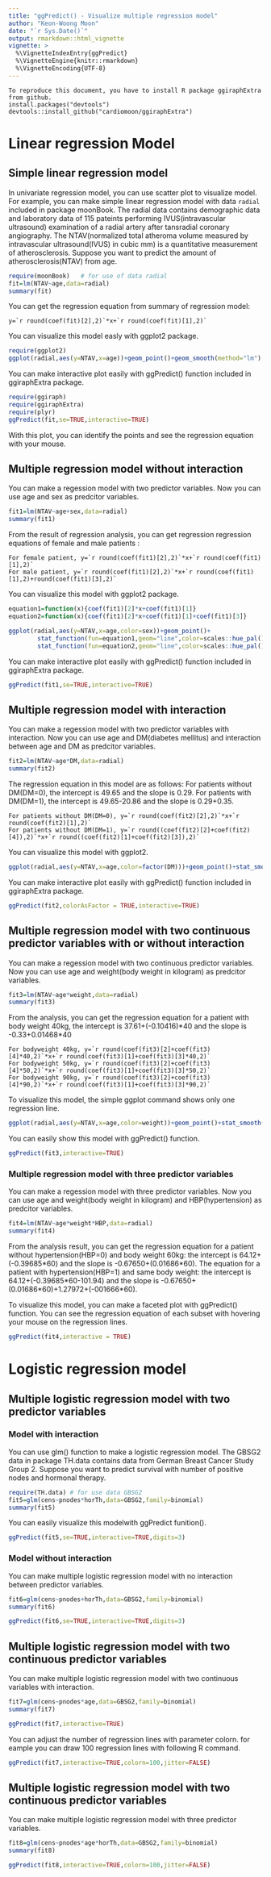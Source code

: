```yaml
---
title: "ggPredict() - Visualize multiple regression model"
author: "Keon-Woong Moon"
date: "`r Sys.Date()`"
output: rmarkdown::html_vignette
vignette: >
  %\VignetteIndexEntry{ggPredict}
  %\VignetteEngine{knitr::rmarkdown}
  %\VignetteEncoding{UTF-8}
---
```


```
To reproduce this document, you have to install R package ggiraphExtra from github.
install.packages("devtools")
devtools::install_github("cardiomoon/ggiraphExtra")
```

# Linear regression Model

## Simple linear regression model

In univariate regression model, you can use scatter plot to visualize model. For example, you can make simple linear regression model with data `radial` included in package moonBook. The radial data contains demographic data and laboratory data of 115 pateints performing IVUS(intravascular ultrasound) examination of a radial artery after tansradial coronary angiography. The NTAV(normalized total atheroma volume measured by intravascular ultrasound(IVUS) in cubic mm) is a quantitative measurement of atherosclerosis. Suppose you want to predict the amount of atherosclerosis(NTAV) from age.

```r
require(moonBook)   # for use of data radial
fit=lm(NTAV~age,data=radial)
summary(fit)
```

You can get the regression equation from summary of regression model:

```
y=`r round(coef(fit)[2],2)`*x+`r round(coef(fit)[1],2)`
```

You can visualize this model easly with ggplot2 package.
```r
require(ggplot2)
ggplot(radial,aes(y=NTAV,x=age))+geom_point()+geom_smooth(method="lm")
```

You can make interactive plot easily with ggPredict() function included in ggiraphExtra package.

```r
require(ggiraph)
require(ggiraphExtra)
require(plyr)
ggPredict(fit,se=TRUE,interactive=TRUE)
```
With this plot, you can identify the points and see the regression equation with your mouse.


## Multiple regression model without interaction

You can make a regession model with two predictor variables. Now you can use age and sex as predcitor variables.


```r
fit1=lm(NTAV~age+sex,data=radial)
summary(fit1)
```

From the result of regression analysis, you can get regression regression equations of female and male patients :

```
For female patient, y=`r round(coef(fit1)[2],2)`*x+`r round(coef(fit1)[1],2)`
For male patient, y=`r round(coef(fit1)[2],2)`*x+`r round(coef(fit1)[1],2)+round(coef(fit1)[3],2)`
```

You can visualize this model with ggplot2 package.
```r

equation1=function(x){coef(fit1)[2]*x+coef(fit1)[1]}
equation2=function(x){coef(fit1)[2]*x+coef(fit1)[1]+coef(fit1)[3]}

ggplot(radial,aes(y=NTAV,x=age,color=sex))+geom_point()+
        stat_function(fun=equation1,geom="line",color=scales::hue_pal()(2)[1])+
        stat_function(fun=equation2,geom="line",color=scales::hue_pal()(2)[2])

```
You can make interactive plot easily with ggPredict() function included in ggiraphExtra package.
```r
ggPredict(fit1,se=TRUE,interactive=TRUE)
```


## Multiple regression model with interaction

You can make a regession model with two predictor variables with interaction. Now you can use age and DM(diabetes mellitus) and interaction between age and DM as predcitor variables.


```r
fit2=lm(NTAV~age*DM,data=radial)
summary(fit2)
```

The regression equation in this model are as follows: For patients without DM(DM=0), the intercept is 49.65 and the slope is 0.29. For patients with DM(DM=1), the intercept is 49.65-20.86 and the slope is 0.29+0.35.

```
For patients without DM(DM=0), y=`r round(coef(fit2)[2],2)`*x+`r round(coef(fit2)[1],2)`
For patients without DM(DM=1), y=`r round((coef(fit2)[2]+coef(fit2)[4]),2)`*x+`r round((coef(fit2)[1]+coef(fit2)[3]),2)`
```

You can visualize this model with ggplot2.

```r
ggplot(radial,aes(y=NTAV,x=age,color=factor(DM)))+geom_point()+stat_smooth(method="lm",se=FALSE)
```

You can make interactive plot easily with ggPredict() function included in ggiraphExtra package.
```r
ggPredict(fit2,colorAsFactor = TRUE,interactive=TRUE)
```

## Multiple regression model with two continuous predictor variables with or without interaction

You can make a regession model with two continuous predictor variables. Now you can use age and weight(body weight in kilogram) as predcitor variables.

```r
fit3=lm(NTAV~age*weight,data=radial)
summary(fit3)
```

From the analysis, you can get the regression equation for a patient with body weight 40kg, the intercept is 37.61+(-0.10416)\*40 and the slope is -0.33+0.01468\*40

```
For bodyweight 40kg, y=`r round(coef(fit3)[2]+coef(fit3)[4]*40,2)`*x+`r round(coef(fit3)[1]+coef(fit3)[3]*40,2)`
For bodyweight 50kg, y=`r round(coef(fit3)[2]+coef(fit3)[4]*50,2)`*x+`r round(coef(fit3)[1]+coef(fit3)[3]*50,2)`
For bodyweight 90kg, y=`r round(coef(fit3)[2]+coef(fit3)[4]*90,2)`*x+`r round(coef(fit3)[1]+coef(fit3)[3]*90,2)`
```

To visualize this model, the simple ggplot command shows only one regression line.

```r
ggplot(radial,aes(y=NTAV,x=age,color=weight))+geom_point()+stat_smooth(method="lm",se=FALSE)
```

You can easily show this model with ggPredict() function.

```r
ggPredict(fit3,interactive=TRUE)
```


### Multiple regression model with three predictor variables

You can make a regession model with three predictor variables. Now you can use age and weight(body weight in kilogram) and HBP(hypertension) as predcitor variables.

```r
fit4=lm(NTAV~age*weight*HBP,data=radial)
summary(fit4)
```

From the analysis result, you can get the regression equation for a patient without hypertension(HBP=0) and body weight 60kg: the intercept is 64.12+(-0.39685\*60) and the slope is -0.67650+(0.01686\*60). The equation for a patient with hypertension(HBP=1) and same body weight: the intercept is 64.12+(-0.39685\*60-101.94) and the slope is -0.67650+(0.01686\*60)+1.27972+(-001666*60).

To visualize this model, you can make a faceted plot with ggPredict() function. You can see the regression equation of each subset with hovering your mouse on the regression lines. 

```r
ggPredict(fit4,interactive = TRUE)
```


# Logistic regression model

## Multiple logistic regression model with two predictor variables

### Model with interaction
You can use glm() function to make a logistic regression model. The GBSG2 data in package TH.data contains data from German Breast Cancer Study Group 2. Suppose you want to predict survival with number of positive nodes and hormonal therapy.

```r
require(TH.data) # for use data GBSG2
fit5=glm(cens~pnodes*horTh,data=GBSG2,family=binomial)
summary(fit5)
```

You can easily visualize this modelwith ggPredict funition().
```r
ggPredict(fit5,se=TRUE,interactive=TRUE,digits=3)
```
### Model without interaction

You can make multiple logistic regression model with no interaction between predictor variables.

```r
fit6=glm(cens~pnodes+horTh,data=GBSG2,family=binomial)
summary(fit6)
```

```r
ggPredict(fit6,se=TRUE,interactive=TRUE,digits=3)
```

## Multiple logistic regression model with two continuous predictor variables

You can make multiple logistic regression model with two continuous variables with interaction.


```r
fit7=glm(cens~pnodes*age,data=GBSG2,family=binomial)
summary(fit7)
```

```r
ggPredict(fit7,interactive=TRUE)
```

You can adjust the number of regression lines with parameter colorn. for eample you can draw 100 regression lines with following R command.

```r
ggPredict(fit7,interactive=TRUE,colorn=100,jitter=FALSE)
```

## Multiple logistic regression model with two continuous predictor variables

You can make multiple logistic regression model with three predictor variables.


```r
fit8=glm(cens~pnodes*age*horTh,data=GBSG2,family=binomial)
summary(fit8)
```

```r
ggPredict(fit8,interactive=TRUE,colorn=100,jitter=FALSE)
```

